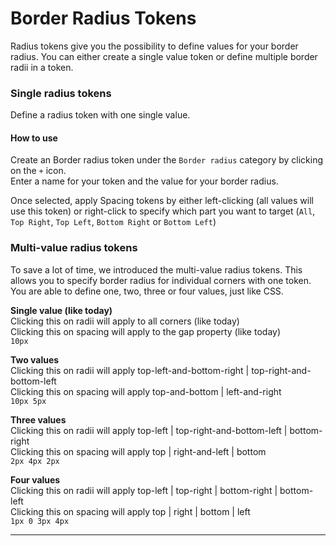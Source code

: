 # Border Radius Tokens

Radius tokens give you the possibility to define values for your border radius. You can either create a single value token or define multiple border radii in a token.

### Single radius tokens
Define a radius token with one single value.

#### How to use
Create an Border radius token under the `Border radius` category by clicking on the `+` icon.  
Enter a name for your token and the value for your border radius.

Once selected, apply Spacing tokens by either left-clicking (all values will use this token) or right-click to specify which part you want to target (`All`, `Top Right`, `Top Left`, `Bottom Right` or `Bottom Left`)

### Multi-value radius tokens
To save a lot of time, we introduced the multi-value radius tokens. This allows you to specify border radius for individual corners with one token. You are able to define one, two, three or four values, just like CSS.

**Single value (like today)**  
Clicking this on radii will apply to all corners (like today)  
Clicking this on spacing will apply to the gap property (like today)  
```10px```

**Two values**  
Clicking this on radii will apply top-left-and-bottom-right | top-right-and-bottom-left  
Clicking this on spacing will apply top-and-bottom | left-and-right  
```10px 5px```

**Three values**  
Clicking this on radii will apply top-left | top-right-and-bottom-left | bottom-right  
Clicking this on spacing will apply top | right-and-left | bottom  
```2px 4px 2px```

**Four values**  
Clicking this on radii will apply top-left | top-right | bottom-right | bottom-left  
Clicking this on spacing will apply top | right | bottom | left  
```1px 0 3px 4px```

---


<ReactPlayer
  muted
  width="100%"
  height="auto"
  loop
  playing
  controls
  url="/multi-value-radius.mp4"
/>
